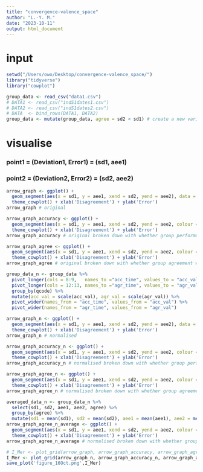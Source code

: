 ```yaml
---
title: "convergence-valence_space"
author: "L.-Y. M."
date: "2023-10-11"
output: html_document
---
```

# input
```r
setwd("/Users/owo/Desktop/convergence-valence_space/")
library("tidyverse")
library("cowplot")
```

```r
group_data <- read_csv("data1.csv")
# DATA1 <- read_csv("indS1dates1.csv")
# DATA2 <- read_csv("indS1dates2.csv")
# DATA  <- bind_rows(DATA1, DATA2)
group_data <- mutate(group_data, agree = sd2 < sd1) # create a new variable to indicate whether group agreement formed
```

# visualise

### point1 = (Deviation1, Error1) = (sd1, aee1)

### point2 = (Deviation2, Error2) = (sd2, aee2)

```r
arrow_graph <- ggplot() +
  geom_segment(aes(x = sd1, y = aee1, xend = sd2, yend = aee2), data = group_data, arrow = arrow(), alpha = 0.05) + 
  theme_cowplot() + xlab('Disagreement') + ylab('Error')
arrow_graph # original

arrow_graph_accuracy <- ggplot() +
  geom_segment(aes(x = sd1, y = aee1, xend = sd2, yend = aee2, colour = as.factor(improve)), data = group_data, arrow = arrow(), alpha = 0.5) + 
  theme_cowplot() + xlab('Disagreement') + ylab('Error')
arrow_graph_accuracy # original broken down with whether group performance were improved

arrow_graph_agree <- ggplot() +
  geom_segment(aes(x = sd1, y = aee1, xend = sd2, yend = aee2, colour = as.factor(agree)), data = group_data, arrow = arrow(), alpha = 0.5) + 
  theme_cowplot() + xlab('Disagreement') + ylab('Error')
arrow_graph_agree # original broken down with whether group agreement were formed
```

```r
group_data_n <- group_data %>% 
  pivot_longer(cols = 8:9,   names_to ="acc_time", values_to = "acc_val") %>% 
  pivot_longer(cols = 12:13, names_to ="agr_time", values_to = "agr_val") %>% 
  group_by(qcode) %>% 
  mutate(acc_val = scale(acc_val), agr_val = scale(agr_val)) %>% 
  pivot_wider(names_from = "acc_time", values_from = "acc_val") %>% 
  pivot_wider(names_from = "agr_time", values_from = "agr_val")
```

```r
arrow_graph_n <- ggplot() +
  geom_segment(aes(x = sd1, y = aee1, xend = sd2, yend = aee2), data = group_data_n, arrow = arrow(), alpha = 0.2) + 
  theme_cowplot() + xlab('Disagreement') + ylab('Error')
arrow_graph_n # normalised 

arrow_graph_accuracy_n <- ggplot() +
  geom_segment(aes(x = sd1, y = aee1, xend = sd2, yend = aee2, colour = as.factor(improve)), data = group_data_n, arrow = arrow(), alpha = 0.5) + 
  theme_cowplot() + xlab('Disagreement') + ylab('Error')
arrow_graph_accuracy_n # normalised broken down with whether group performance were improved

arrow_graph_agree_n <- ggplot() +
  geom_segment(aes(x = sd1, y = aee1, xend = sd2, yend = aee2, colour = as.factor(agree)), data = group_data_n, arrow = arrow(), alpha = 0.4) + 
  theme_cowplot() + xlab('Disagreement') + ylab('Error')
arrow_graph_agree_n # normalised broken down with whether group agreement were formed
```

```r
averaged_data_n <- group_data_n %>% 
  select(sd1, sd2, aee1, aee2, agree) %>% 
  group_by(agree) %>% 
  mutate(sd1 = mean(sd1), sd2 = mean(sd2), aee1 = mean(aee1), aee2 = mean(aee2))
arrow_graph_agree_n_average <- ggplot() +
  geom_segment(aes(x = sd1, y = aee1, xend = sd2, yend = aee2, colour = as.factor(agree)), data = averaged_data_n, arrow = arrow()) + 
  theme_cowplot() + xlab('Disagreement') + ylab('Error')
arrow_graph_agree_n_average # normalised broken down with whether group agreement were formed
```

```r
# I_Mer <- plot_grid(arrow_graph, arrow_graph_accuracy, arrow_graph_agree, arrow_graph_n, arrow_graph_accuracy_n, arrow_graph_agree_n, labels = "AUTO") # figures without normalised are removed.
I_Mer <- plot_grid(arrow_graph_n, arrow_graph_accuracy_n, arrow_graph_agree_n, arrow_graph_agree_n_average, labels = "AUTO", nrow = 1)
save_plot('figure_16Oct.png',I_Mer)
```
